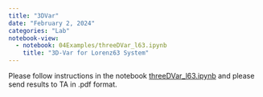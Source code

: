```yaml
---
title: "3DVar"
date: "February 2, 2024"
categories: "Lab"
notebook-view: 
  - notebook: 04Examples/threeDVar_l63.ipynb
    title: "3D-Var for Lorenz63 System"
---
```


Please follow instructions in the notebook [threeDVar_l63.ipynb](https://www.dropbox.com/scl/fi/ylojoa4p4boeptvhnbfej/threeDVar_l63.ipynb?rlkey=uew5zr20rgrznqlgsgyitt86i&dl=0) and please send results to TA in .pdf format.